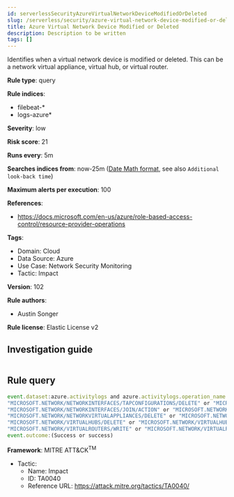 ```yaml
---
id: serverlessSecurityAzureVirtualNetworkDeviceModifiedOrDeleted
slug: /serverless/security/azure-virtual-network-device-modified-or-deleted
title: Azure Virtual Network Device Modified or Deleted
description: Description to be written
tags: []
---
```


<div id="azure-virtual-network-device-modified-or-deleted"></div>

Identifies when a virtual network device is modified or deleted. This can be a network virtual appliance, virtual hub, or virtual router.

**Rule type**: query

**Rule indices**: 

* filebeat-*
* logs-azure*

**Severity**: low

**Risk score**: 21

**Runs every**: 5m

**Searches indices from**: now-25m ([Date Math format](((ref))/common-options.html#date-math), see also <DocLink id="serverlessSecurityRulesUiCreate" section="set-the-rules-schedule">`Additional look-back time`</DocLink>)

**Maximum alerts per execution**: 100

**References**: 

* https://docs.microsoft.com/en-us/azure/role-based-access-control/resource-provider-operations

**Tags**: 

* Domain: Cloud
* Data Source: Azure
* Use Case: Network Security Monitoring
* Tactic: Impact

**Version**: 102

**Rule authors**: 

* Austin Songer

**Rule license**: Elastic License v2

## Investigation guide

```markdown

```

## Rule query

```js
event.dataset:azure.activitylogs and azure.activitylogs.operation_name:("MICROSOFT.NETWORK/NETWORKINTERFACES/TAPCONFIGURATIONS/WRITE" or
"MICROSOFT.NETWORK/NETWORKINTERFACES/TAPCONFIGURATIONS/DELETE" or "MICROSOFT.NETWORK/NETWORKINTERFACES/WRITE" or
"MICROSOFT.NETWORK/NETWORKINTERFACES/JOIN/ACTION" or "MICROSOFT.NETWORK/NETWORKINTERFACES/DELETE" or
"MICROSOFT.NETWORK/NETWORKVIRTUALAPPLIANCES/DELETE" or "MICROSOFT.NETWORK/NETWORKVIRTUALAPPLIANCES/WRITE" or
"MICROSOFT.NETWORK/VIRTUALHUBS/DELETE" or "MICROSOFT.NETWORK/VIRTUALHUBS/WRITE" or
"MICROSOFT.NETWORK/VIRTUALROUTERS/WRITE" or "MICROSOFT.NETWORK/VIRTUALROUTERS/DELETE") and
event.outcome:(Success or success)

```

**Framework**: MITRE ATT&CK<sup>TM</sup>

* Tactic:
    * Name: Impact
    * ID: TA0040
    * Reference URL: https://attack.mitre.org/tactics/TA0040/

